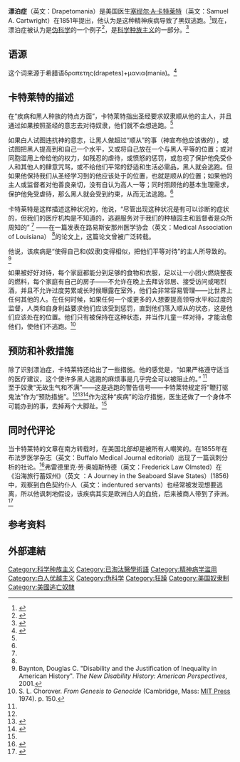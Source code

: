 '''漂泊症'''（英文：Drapetomania）是美国医生[[塞缪尔·A·卡特莱特|塞缪尔·A·卡特莱特]]（英文：Samuel A. Cartwright）在1851年提出，他认为是这种精神疾病导致了黑奴逃跑。<ref name="White">{{cite book|last=White|first=Kevin|title=An introduction to the sociology of health and illness|year=2002|publisher=SAGE|isbn=0-7619-6400-2|pages=41, 42|url=http://books.google.com/books?id=5bHxQBNWGHMC&pg=PA41|access-date=2015-03-13|archive-date=2021-04-16|archive-url=https://web.archive.org/web/20210416231102/https://books.google.com/books?id=5bHxQBNWGHMC&pg=PA41|dead-url=no}}</ref>{{rp|41}}现在，漂泊症被认为是[[伪科学|伪科学]]的一个例子<ref name="Caplan">{{cite book|last1=Caplan|first1=Arthur|last2=McCartney|first2=James|last3=Sisti|first3=Dominic|title=Health, disease, and illness: concepts in medicine|year=2004|publisher=[[Georgetown_University_Press|Georgetown University Press]]|isbn=1-58901-014-0|pages=|url=http://books.google.com/books?id=NmHCGb3GvJoC&pg=PA2|access-date=2015-03-13|archive-date=2021-04-16|archive-url=https://web.archive.org/web/20210416235119/https://books.google.com/books?id=NmHCGb3GvJoC&pg=PA2|dead-url=no}}</ref>，是[[科学种族主义|科学种族主义]]的一部分。<ref>{{cite web |url=http://www.ferris.edu/jimcrow/question/nov05.htm |title=Question of the Month: Drapetomania |accessdate=2007-10-04 |author=Pilgrim, David |date=November 2005 |publisher=Jim Crow Museum of Racist Memorabilia |quote= |archive-date=2011-06-04 |archive-url=https://www.webcitation.org/5zBxdF8Vo?url=http://www.ferris.edu/jimcrow/question/nov05.htm |dead-url=no }}</ref>

==语源==
这个词来源于希腊语δραπετης(drapetes)+μανια(mania)。<ref name=Cartwright>{{cite journal|last=Cartwright|first=Samuel A.|authorlink=Samuel A. Cartwright|title=Diseases and Peculiarities of the Negro Race|journal=[[DeBow's_Review|DeBow's Review]]|year=1851|volume=XI|url=http://www.pbs.org/wgbh/aia/part4/4h3106t.html|accessdate=16 November 2011|archive-date=2011-05-16|archive-url=https://web.archive.org/web/20110516015704/http://www.pbs.org/wgbh/aia/part4/4h3106t.html|dead-url=no}}</ref>

==卡特莱特的描述==
在“疾病和黑人种族的特点方面”，卡特莱特指出圣经要求奴隶顺从他的主人，并且通过如果按照圣经的意志去对待奴隶，他们就不会想逃跑。<ref name=Cartwright/>

如果白人试图违抗神的意志，让黑人做超过“顺从”的事（神宣布他应该做的），或试图把黑人提高到和自己一个水平，又或将自己放在一个与黑人平等的位置；或对同胞滥用上帝给他的权力，如残忍的虐待，或愤怒的惩罚，或忽视了保护他免受仆人和其他人的肆意咒骂，或不给他们平常的舒适和生活必需品，黑人就会逃跑。但如果他保持我们从圣经学习到的他应该处于的位置，也就是顺从的位置；如果他的主人或监督者对他善良亲切，没有自认为高人一等；同时照顾他的基本生理需求，保护他免受虐待，那么黑人就会受到约束，从而无法逃跑。<ref name=Cartwright/>

卡特莱特是这样描述这种状况的，他说，“尽管出现这种状况是有可以诊断的症状的，但我们的医疗机构是不知道的，逃避服务对于我们的种植园主和监督者是众所周知的” <ref name=Cartwright/> ——在一篇发表在路易斯安那州医学协会（英文：Medical Association of Louisiana） <ref name="Caplan"/>{{rp|291}}的论文上，这篇论文曾被广泛转载。

他说，该疾病是“使得自己和(奴隶)变得相似，把他们平等对待”的主人所导致的。<ref>Baynton, Douglas C. "Disability and the Justification of Inequality in American History". ''The New Disability History: American Perspectives'', 2001.</ref>

如果被好好对待，每个家庭都能分到足够的食物和衣服，足以让一小团火燃烧整夜的燃料，每个家庭有自己的房子——不允许在晚上去拜访邻居、接受访问或喝烈酒，并且不允许过度劳累或长时候曝露在室外，他们会非常容易管理——比世界上任何其他的人。在任何时候，如果任何一个或更多的人想要提高领导水平和过度的监督，人类和自身利益要求他们应该受到惩罚，直到他们落入顺从的状态，这是他们应该处在的位置。他们只有被保持在这种状态，并当作儿童一样对待，才能治愈他们，使他们不逃跑。<ref>S. L.  Chorover. ''From Genesis to Genocide'' (Cambridge, Mass: [[MIT_Press|MIT Press]] 1974). p. 150.</ref>

==预防和补救措施==
除了识别漂泊症，卡特莱特还给出了一些措施。他的感觉是，“如果严格遵守适当的医疗建议，这个使许多黑人逃跑的麻烦事是几乎完全可以被阻止的。” <ref name=Cartwright/><br>
至于奴隶“无故生气和不满”——这是逃跑的警告信号——卡特莱特规定将“鞭打驱鬼法”作为“预防措施”。<ref name="Caplan"/>{{rp|35}}<ref>{{cite book |title=Slavery & the Law |author= Paul Finkelman|year=1997|publisher=Rowman & Littlefield|isbn=0-7425-2119-2|url=http://books.google.com/?id=1YI0DvuukxkC&pg=PA305| page=305}}</ref><ref>{{cite book |title=Slavery and Emancipation |author=Rick Halpern, Enrico Dal Lago |year=2002 |publisher=Blackwell Publishing |isbn=0-631-21735-5 |url=http://books.google.com/books?id=svaQthjrcf0C&pg=RA1-PA273&sig=BuyUaEXNumrkqdvdpvtSh0P4CyU |page=273 |access-date=2015-03-13 |archive-date=2013-12-31 |archive-url=https://web.archive.org/web/20131231162620/http://books.google.com/books?id=svaQthjrcf0C&pg=RA1-PA273&sig=BuyUaEXNumrkqdvdpvtSh0P4CyU |dead-url=no }}</ref>作为这种“疾病”的治疗措施，医生还做了一个身体不可能办到的事，去掉两个大脚趾。<ref name="White"/>{{rp|42}}
==同时代评论==
当卡特莱特的文章在南方转载时，在美国北部却是被所有人嘲笑的。在1855年在布法罗医学杂志（英文：Buffalo Medical Journal editorial）出现了一篇讽刺分析的社论。<ref>{{cite journal |author=S. B. Hunt |title=Dr. Cartwright on "Drapetomania" |journal=Buffalo Medical Journal |volume=10 |year=1855 |pages=438–442 |url=http://books.google.com/books?id=coBYAAAAMAAJ&pg=PA438}}</ref>弗雷德里克·劳·奥姆斯特德（英文：Frederick Law Olmsted）在《沿海旅行蓄奴州》（英文 ：A Journey in the Seaboard Slave States）(1856)中，观察到白色契约仆人（英文：indentured servants）也经常被发现想要逃离，所以他讽刺地假设，该疾病其实是欧洲白人的血统，后来被商人带到了非洲。<ref>{{cite book |author=Frederick Law Olmsted |title=A Journey in the Seaboard Slave States, with Remarks on Their Economy | publisher=Mason Brothers |page=226 |year=1856 |url=http://books.google.com/books?id=f3sFAAAAQAAJ&pg=PA226}}</ref>
==参考资料==
{{reflist|30em}}

==外部連結==
{{wikiquote}}

[[Category:科学种族主义|Category:科学种族主义]]
[[Category:已淘汰醫學術語|Category:已淘汰醫學術語]]
[[Category:精神病学滥用|Category:精神病学滥用]]
[[Category:白人优越主义|Category:白人优越主义]]
[[Category:伪科学|Category:伪科学]]
[[Category:狂躁|Category:狂躁]]
[[Category:美国奴隶制|Category:美国奴隶制]]
[[Category:美國逃亡奴隸|Category:美國逃亡奴隸]]